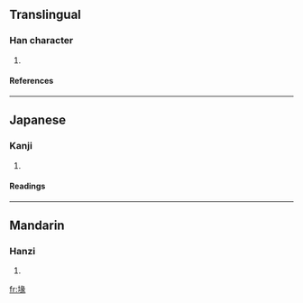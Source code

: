 ==Translingual==
===Han character===
{{Han char|rn=32|rad=土|as=09|sn=12|four=|canj=土女弓人 (GVNO)}}
# {{defn|Han}}
====References====
{{Han ref|kx=0233.130|dkj=05252|dj=0470.290|hdz=10469.130|uh=581F|ud=22559}}
----
==Japanese==
===Kanji===
{{ja-kanji|grade=|rs=土09}}
# {{defn|Japanese}} 
====Readings====
{{ja-readings|on=[[てん]] (ten), [[でん]] (den)|kun=[[うね]] (une)}}
----
==Mandarin==
===Hanzi===
{{cmn-hanzi|pin=[[zhuàn]] ([[zhuan4]])|wg=chuan<sup>4</sup>}}
# {{defn|Mandarin}}

[[fr:堟]]